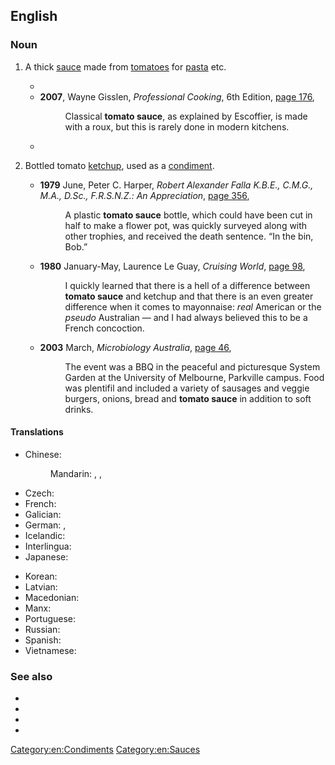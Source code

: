 ==English==
{{wikipedia}}

===Noun===
{{en-noun|-}}

# {{lb|en|cooking}} A thick [[sauce]] made from [[tomato]]es for [[pasta]] etc.
#* {{quote-text|year=2002|author=Steve Brill|title=The Wild Vegetarian Cookbook|page=186|url=http://books.google.com.au/books?id=UPaDYTVo44IC&pg=PA186&lpg=PA186&dq=%22tomato+sauce%22+-intitle:%22%22+-inauthor:%22%22&source=bl&ots=oWJbecd1eP&sig=9Q1gQPOZJN6iXG9oU0epQsb_HzY&hl=en&sa=X&ei=fVGGUNrOGu_vmAXZ04GADg&redir_esc=y#v=onepage&q=%22tomato%20sauce%22%20-intitle%3A%22%22%20-inauthor%3A%22%22&f=false|passage=Russian '''Tomato Sauce''' will keep, tightly covered, in the refrigerator for 10 days.}}
#* '''2007''', Wayne Gisslen, ''Professional Cooking'', 6th Edition, [http://books.google.com.au/books?id=hxcH5o9QeywC&pg=PA176&lpg=PA176&dq=%22tomato+sauce%22+-intitle:%22%22+-inauthor:%22%22&source=bl&ots=0NK0JWNwsr&sig=8eg2eRqz_7733zAl1mUDnK7Px80&hl=en&sa=X&ei=fVGGUNrOGu_vmAXZ04GADg&redir_esc=y#v=onepage&q=%22tomato%20sauce%22%20-intitle%3A%22%22%20-inauthor%3A%22%22&f=false page 176],
#*: Classical '''tomato sauce''', as explained by Escoffier, is made with a roux, but this is rarely done in modern kitchens.
#* {{quote-text|year=2007|author=Mark Bittman|title=How to Cook Everything Vegetarian: Simple Meatless Recipes for Great Food|page=445|url=http://books.google.com.au/books?id=gNAU05uZJ-MC&pg=PA445&lpg=PA445&dq=%22tomato+sauce%22+-intitle:%22%22+-inauthor:%22%22&source=bl&ots=G9s5KQGdez&sig=48cmmaW6M1de_0ZKbD8-VQS4_bs&hl=en&sa=X&ei=PzeGUIj4M-_2mAWfioCQBA&redir_esc=y#v=onepage&q=%22tomato%20sauce%22%20-intitle%3A%22%22%20-inauthor%3A%22%22&f=false|passage=But in the summer, fresh '''tomato sauce''' should be a staple; peeling the tomatoes—which is optional—is undeniably a bit of work (seeding takes only a second), but the flavor of the sauce is much better than canned, thee texture is rich and silky, and the color much prettier.}}
# {{lb|en|UK|Australia|New Zealand|South Africa}} Bottled tomato [[ketchup]], used as a [[condiment]].
#* '''1979''' June, Peter C. Harper, ''Robert Alexander Falla K.B.E., C.M.G., M.A., D.Sc., F.R.S.N.Z.: An Appreciation'', [http://books.google.com.au/books?id=w50wO_SWvMEC&pg=PA356&lpg=PA356&dq=%22tomato+sauce%22+bottle+-intitle:%22%22+-inauthor:%22%22&source=bl&ots=yBiDrnJ8Ld&sig=0miLej4zIm19xrtZ7ntKwGGhneg&hl=en&sa=X&ei=u26GUNTRKciOmQXox4FA&redir_esc=y#v=onepage&q=%22tomato%20sauce%22%20bottle%20-intitle%3A%22%22%20-inauthor%3A%22%22&f=false page 356],
#*: A plastic '''tomato sauce''' bottle, which could have been cut in half to make a flower pot, was quickly surveyed along with other trophies, and received the death sentence. “In the bin, Bob.”
#* '''1980''' January-May, Laurence Le Guay, ''Cruising World'', [http://books.google.com.au/books?id=uMC_kUIYSg8C&pg=RA4-PA98&lpg=RA4-PA98&dq=%22tomato+sauce%22+australia+-intitle:%22%22+-inauthor:%22%22&source=bl&ots=8uFmo4JW2Q&sig=BVvYFqj7xwcJmJykuUU5IowlnPM&hl=en&sa=X&ei=lFeGULO8PIOkigeK8YGIBg&redir_esc=y#v=onepage&q=%22tomato%20sauce%22%20australia%20-intitle%3A%22%22%20-inauthor%3A%22%22&f=false page 98],
#*: I quickly learned that there is a hell of a difference between '''tomato sauce''' and ketchup and that there is an even greater difference when it comes to mayonnaise: ''real'' American or the ''pseudo'' Australian — and I had always believed this to be a French concoction.
#* '''2003''' March, ''Microbiology Australia'', [http://books.google.com.au/books?id=05nZwrqQKPQC&pg=PA46&lpg=PA46&dq=%22tomato+sauce%22+australia+-intitle:%22%22+-inauthor:%22%22&source=bl&ots=BYMo-QqbyM&sig=1F8zFzovLDHPYHHJLXiXQ7kaKnQ&hl=en&sa=X&ei=lFeGULO8PIOkigeK8YGIBg&redir_esc=y#v=onepage&q=%22tomato%20sauce%22%20australia%20-intitle%3A%22%22%20-inauthor%3A%22%22&f=false page 46],
#*: The event was a BBQ in the peaceful and picturesque System Garden at the University of Melbourne, Parkville campus. Food was plentifil and included a variety of sausages and veggie burgers, onions, bread and '''tomato sauce''' in addition to soft drinks.

====Translations====
{{trans-top|pasta sauce}}
* Chinese:
*: Mandarin: {{t+|cmn|番茄醬|sc=Hani}}, {{t+|cmn|番茄酱|tr=fānqiéjiàng|sc=Hani}}, {{t|cmn|番茄沙司|tr=fānqié shāsī|sc=Hani}}
* Czech: {{t|cs|rajská omáčka|f}}
* French: {{t+|fr|sauce tomate|f}}
* Galician: {{t+|gl|salsa de tomate|f}}
* German: {{t+|de|Tomatensauce|f}}, {{t+|de|Tomatensoße|f}}
* Icelandic: {{t+|is|tómatsósa|f}}
* Interlingua: {{t|ia|sauce de tomate}}
* Japanese: {{t|ja|トマトソース|tr=tomato sōsu|sc=Jpan}}
{{trans-mid}}
* Korean: {{t|ko|토마토 소스|sc=Kore}}
* Latvian: {{t|lv|tomātu mērce|f}}
* Macedonian: {{t|mk|до́матен сос|m}}
* Manx: {{t|gv|soolagh traase|m}}
* Portuguese: {{t|pt|molho de tomate|m}}
* Russian: {{t|ru|тома́тный со́ус|m}}
* Spanish: {{t+|es|salsa de tomate|f}}
* Vietnamese: {{t|vi|nước xốt cà chua}}
{{trans-bottom}}

{{trans-see|ketchup}}

===See also===
* {{l|en|catsup}}
* {{l|en|ketchup}}
* {{l|en|red sauce}}
* {{l|en|red gravy}}

[[Category:en:Condiments]]
[[Category:en:Sauces]]